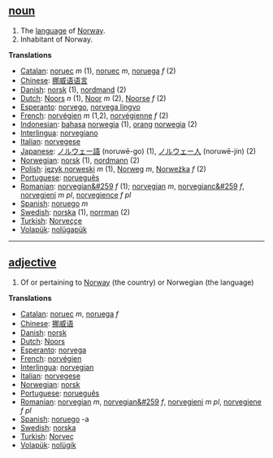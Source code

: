 == [[noun]] ==
# The [[language]] of [[Norway]].
# Inhabitant of Norway.

'''Translations'''
*[[Catalan]]: [[noruec]] ''m'' (1), [[noruec]] ''m'', [[noruega]] ''f'' (2)
*[[Chinese]]: [[挪威语语言]]
*[[Danish]]: [[norsk]] (1), [[nordmand]] (2)
*[[Dutch]]: [[Noors]] ''n'' (1), [[Noor]] ''m'' (2), [[Noorse]] ''f'' (2)
*[[Esperanto]]: [[norvego]], [[norvega lingvo]]
*[[French]]: [[norvégien]] ''m'' (1,2), [[norvégienne]] ''f'' (2)
*[[Indonesian]]: [[bahasa]] [[norwegia]] (1), [[orang]] [[norwegia]] (2)
*[[Interlingua]]: [[norvegiano]]
*[[Italian]]: [[norvegese]]
*[[Japanese]]: [[ノルウェー語]] (noruwē-go) (1), [[ノルウェー人]] (noruwē-jin) (2)
*[[Norwegian]]: [[norsk]] (1), [[nordmann]] (2)
*[[Polish]]: [[język norweski]] ''m'' (1), [[Norweg]] ''m'', [[Norweżka]] ''f'' (2)
*[[Portuguese]]: [[norueguês]]
*[[Romanian]]: [[norvegian&#259]] ''f'' (1); [[norvegian]] ''m'', [[norvegianc&#259]] ''f'', [[norvegieni]] ''m pl'', [[norvegience]] ''f pl''
*[[Spanish]]: [[noruego]] ''m''
*[[Swedish]]: [[norska]] (1), [[norrman]] (2)
*[[Turkish]]: [[Norveççe]]
*[[Volapük]]: [[nolügapük]]

----

== [[adjective]] ==
# Of or pertaining to [[Norway]] (the country) or Norwegian (the language)

'''Translations'''
*[[Catalan]]: [[noruec]] ''m'', [[noruega]] ''f''
*[[Chinese]]: [[挪威语]]
*[[Danish]]: [[norsk]]
*[[Dutch]]: [[Noors]]
*[[Esperanto]]: [[norvega]]
*[[French]]: [[norvégien]]
*[[Interlingua]]: [[norvegian]]
*[[Italian]]: [[norvegese]]
*[[Norwegian]]: [[norsk]]
*[[Portuguese]]: [[norueguês]]
*[[Romanian]]: [[norvegian]] ''m'', [[norvegian&#259]] ''f'', [[norvegieni]] ''m pl'', [[norvegiene]] ''f pl''
*[[Spanish]]: [[noruego]] -a
*[[Swedish]]: [[norska]]
*[[Turkish]]: [[Norveç]]
*[[Volapük]]: [[nolügik]]